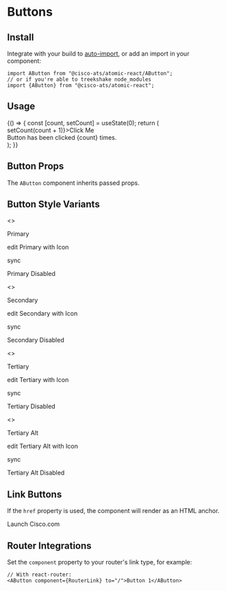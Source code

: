 

<Meta title="Components/Buttons" component={AButton} />

# Buttons

## Install

Integrate with your build to [auto-import](?path=/docs/getting-started--page#integrating), or add an import in your component:

```
import AButton from "@cisco-ats/atomic-react/AButton";
// or if you're able to treekshake node_modules
import {AButton} from "@cisco-ats/atomic-react";
```

## Usage

<Canvas>
  <Story name="usage-1">
    <YourComponent>
      {() => {
        const [count, setCount] = useState(0);
        return (
          <div>
            <AButton onClick={() => setCount(count + 1)}>Click Me</AButton>
            <div>Button has been clicked {count} times.</div>
          </div>
        );
      }}
    </YourComponent>
  </Story>
</Canvas>

## Button Props

The `AButton` component inherits passed props.

<ArgsTable of={AButton} />

## Button Style Variants

<Canvas>
  <Story name="variant-1">
    <>
      <p>
        <AButton>Primary</AButton>
      </p>
      <p>
        <AButton>
          <AIcon left>edit</AIcon>
          Primary with Icon
        </AButton>
      </p>
      <p>
        <AButton icon>
          <AIcon>sync</AIcon>
        </AButton>
      </p>
      <p>
        <AButton disabled>Primary Disabled</AButton>
      </p>
    </>
  </Story>
  <Story name="variant-2">
    <>
      <p>
        <AButton secondary>Secondary</AButton>
      </p>
      <p>
        <AButton secondary>
          <AIcon left>edit</AIcon>
          Secondary with Icon
        </AButton>
      </p>
      <p>
        <AButton secondary icon>
          <AIcon>sync</AIcon>
        </AButton>
      </p>
      <p>
        <AButton secondary disabled>
          Secondary Disabled
        </AButton>
      </p>
    </>
  </Story>
  <Story name="variant-3">
    <>
      <p>
        <AButton tertiary>Tertiary</AButton>
      </p>
      <p>
        <AButton tertiary>
          <AIcon left>edit</AIcon>
          Tertiary with Icon
        </AButton>
      </p>
      <p>
        <AButton tertiary icon>
          <AIcon>sync</AIcon>
        </AButton>
      </p>
      <p>
        <AButton tertiary disabled>
          Tertiary Disabled
        </AButton>
      </p>
    </>
  </Story>
  <Story name="variant-4">
    <>
      <p>
        <AButton tertiaryAlt>Tertiary Alt</AButton>
      </p>
      <p>
        <AButton tertiaryAlt>
          <AIcon left>edit</AIcon>
          Tertiary Alt with Icon
        </AButton>
      </p>
      <p>
        <AButton tertiaryAlt icon>
          <AIcon>sync</AIcon>
        </AButton>
      </p>
      <p>
        <AButton tertiaryAlt disabled>
          Tertiary Alt Disabled
        </AButton>
      </p>
    </>
  </Story>
</Canvas>

## Link Buttons

If the `href` property is used, the component will render as an HTML anchor.

<Canvas>
  <AButton secondary href="https://www.cisco.com">
    Launch Cisco.com
  </AButton>
</Canvas>

## Router Integrations

Set the `component` property to your router's link type, for example:

```
// With react-router:
<AButton component={RouterLink} to="/">Button 1</AButton>
```
